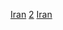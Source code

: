 {{Portal|伊朗}}
{{CatPair|1千紀伊朗|3千紀伊朗}}

[[Category:2千紀各國|Iran]]
[[Category:各千紀伊朗|2]]
[[Category:2千紀亞洲|Iran]]
